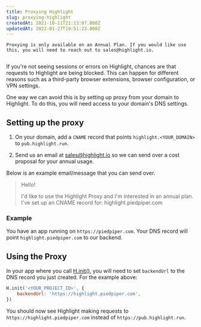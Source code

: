 ```yaml
---
title: Proxying Highlight
slug: proxying-highlight
createdAt: 2021-10-11T21:13:07.000Z
updatedAt: 2022-01-27T19:51:23.000Z
---
```


```hint
Proxying is only available on an Annual Plan. If you would like use this, you will need to reach out to sales@highlight.io.


```

If you're not seeing sessions or errors on Highlight, chances are that requests to Highlight are being blocked. This can happen for different reasons such as a third-party browser extensions, browser configuration, or VPN settings.

One way we can avoid this is by setting up proxy from your domain to Highlight. To do this, you will need access to your domain's DNS settings.

## Setting up the proxy

1.  On your domain, add a `CNAME` record that points `highlight.<YOUR_DOMAIN>` to `pub.highlight.run`.

2.  Send us an email at sales@highlight.io so we can send over a cost proposal for your annual usage.

Below is an example email/message that you can send over.

> Hello!
>
> I'd like to use the Highlight Proxy and I'm interested in an annual plan. I've set up an CNAME record for: highlight.piedpiper.com

### Example

You have an app running on `https://piedpiper.com`. Your DNS record will point `highlight.piedpiper.com` to our backend.

## Using the Proxy

In your app where you call [H.init()](../../../sdk/client.md#Hinit), you will need to set `backendUrl` to the DNS record you just created. For the example above:

```javascript
H.init('<YOUR_PROJECT_ID>', {
	backendUrl: 'https://highlight.piedpiper.com',
})
```

You should now see Highlight making requests to `https://highlight.piedpiper.com` instead of `https://pub.highlight.run`.
